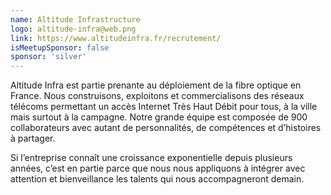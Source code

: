 ```yaml
---
name: Altitude Infrastructure
logo: altitude-infra@web.png
link: https://www.altitudeinfra.fr/recrutement/
isMeetupSponsor: false
sponsor: 'silver'
---
```


Altitude Infra est partie prenante au déploiement de la fibre optique en France.
Nous construisons, exploitons et commercialisons des réseaux télécoms permettant
un accès Internet Très Haut Débit pour tous, à la ville mais surtout à la
campagne. Notre grande équipe est composée de 900 collaborateurs avec autant de
personnalités, de compétences et d’histoires à partager.

Si l’entreprise connaît une croissance exponentielle depuis plusieurs années,
c’est en partie parce que nous nous appliquons à intégrer avec attention et
bienveillance les talents qui nous accompagneront demain.
